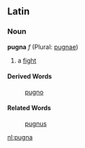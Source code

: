 ==Latin==
===Noun===
'''pugna''' ''f'' (Plural: [[pugnae]])

#a [[fight]]
====Derived Words====
:[[pugno]]
====Related Words====
:[[pugnus]]

[[nl:pugna]]